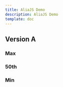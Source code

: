 ```yaml
---
title: AliaJS Demo
description: AliaJS Demo
template: doc
---
```


## Version A
### Max <span style="color:var(--sl-color-accent)" id="max_value"></span>
### 50th <span style="color:var(--sl-color-accent)" id="50th_value"></span>
### Min <span style="color:var(--sl-color-accent)" id="min_value"></span>

<script>{`
  counter = 0;
  const delays = {
    all: [],
    min: Infinity,
    max: -Infinity,
  }
  setInterval(async () => {
    var url = ''
    if (window.location.hostname === 'localhost') {
       url = 'http://localhost:3000'
    }
    const prev = Date.now()
    const result = await fetch(url + '/demo-95d8e9f5')
    const total = Date.now() - prev
    delays.all.push(total)
    delays.all.sort()
    document.getElementById('50th_value').innerText = delays.all[Math.floor(delays.all.length / 2)] + 'ms'
    if (total > delays.max) {
      delays.max = total
      document.getElementById('max_value').innerText = total + 'ms'
    }
    if (total < delays.min) {
      delays.min = total
      document.getElementById('min_value').innerText = total + 'ms'
    }
  }, 1000)
`}</script>
